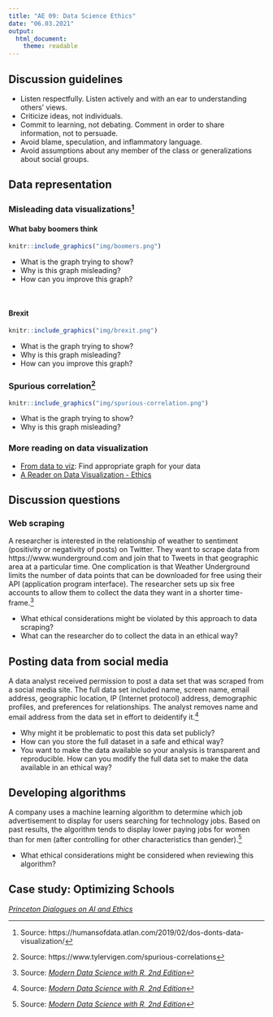 ```yaml
---
title: "AE 09: Data Science Ethics"
date: "06.03.2021"
output: 
  html_document:
    theme: readable
---
```

## Discussion guidelines 

- Listen respectfully. Listen actively and with an ear to understanding others' views. 
- Criticize ideas, not individuals.
- Commit to learning, not debating. Comment in order to share information, not to persuade.
- Avoid blame, speculation, and inflammatory language.
- Avoid assumptions about any member of the class or generalizations about social groups.

## Data representation 

### Misleading data visualizations^[Source: https://humansofdata.atlan.com/2019/02/dos-donts-data-visualization/]

#### What baby boomers think

```r
knitr::include_graphics("img/boomers.png")
```

- What is the graph trying to show? 
- Why is this graph misleading? 
- How can you improve this graph? 

<br>

#### Brexit 

```r
knitr::include_graphics("img/brexit.png")
```

- What is the graph trying to show? 
- Why is this graph misleading? 
- How can you improve this graph? 


### Spurious correlation^[Source: https://www.tylervigen.com/spurious-correlations]

```r
knitr::include_graphics("img/spurious-correlation.png")
```

- What is the graph trying to show? 
- Why is this graph misleading? 

### More reading on data visualization

- [From data to viz](https://www.data-to-viz.com/): Find appropriate graph for your data
- [A Reader on Data Visualization - Ethics](https://mschermann.github.io/data_viz_reader/ethics.html)

## Discussion questions 

### Web scraping

A researcher is interested in the relationship of weather to sentiment (positivity or negativity of posts) on Twitter. They want to scrape data from https://www.wunderground.com and join that to Tweets in that geographic area at a particular time. One complication is that Weather Underground limits the number of data points that can be downloaded for free using their API (application program interface). The researcher sets up six free accounts to allow them to collect the data they want in a shorter time-frame.^[Source: [*Modern Data Science with R, 2nd Edition*](https://beanumber.github.io/mdsr2e/ch-ethics.html)]

- What ethical considerations might be violated by this approach to data scraping? 
- What can the researcher do to collect the data in an ethical way?

## Posting data from social media

A data analyst received permission to post a data set that was scraped from a social
media site. The full data set included name, screen name, email address, geographic location, IP (Internet protocol) address, demographic profiles, and preferences for relationships.
The analyst removes name and email address from the data set in effort to deidentify it.^[Source: [*Modern Data Science with R, 2nd Edition*](https://beanumber.github.io/mdsr2e/ch-ethics.html)] 

- Why might it be problematic to post this data set publicly?
- How can you store the full dataset in a safe and ethical way? 
- You want to make the data available so your analysis is transparent and reproducible. How can you modify the full data set to make the data available in an ethical way?
  
## Developing algorithms

A company uses a machine learning algorithm to determine which job advertisement to display for users searching for technology jobs. Based on past results, the algorithm tends to display lower paying jobs for women than for men (after controlling for other characteristics than gender).^[Source: [*Modern Data Science with R, 2nd Edition*](https://beanumber.github.io/mdsr2e/ch-ethics.html)]

- What ethical considerations might be considered when reviewing this algorithm?

## Case study: Optimizing Schools

[*Princeton Dialogues on AI and Ethics*](https://aiethics.princeton.edu/wp-content/uploads/sites/587/2018/10/Princeton-AI-Ethics-Case-Study-3.pdf)


